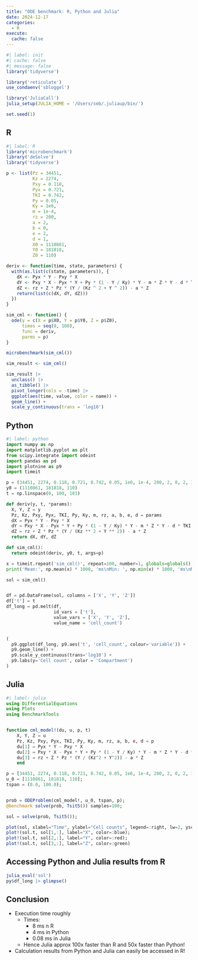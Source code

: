 ```yaml
---
title: "ODE benchmark: R, Python and Julia"
date: 2024-12-17
categories:
  - R
execute:
  cache: false
---
```


```r
#| label: init
#| cache: false
#| message: false
library('tidyverse')

library('reticulate')
use_condaenv('sbloggel')

library('JuliaCall')
julia_setup(JULIA_HOME = '/Users/seb/.juliaup/bin/')

set.seed(1)
```

## R
```r
#| label: R
library('microbenchmark')
library('deSolve')
library('tidyverse')

p <- list(Pz = 34451, 
          Kz = 2274, 
          Pxy = 0.118, 
          Pyx = 0.721, 
          TKI = 0.742, 
          Py = 0.05, 
          Ky = 1e6, 
          m = 1e-4, 
          rz = 200, 
          a = 2, 
          b = 0, 
          e = 2, 
          d = 1,
          X0 = 1110861, 
          Y0 = 181818, 
          Z0 = 110)

deriv <- function(time, state, parameters) {
  with(as.list(c(state, parameters)), {
    dX <- Pyx * Y - Pxy * X
    dY <- Pxy * X - Pyx * Y + Py * (1 - Y / Ky) * Y - m * Z * Y - d * TKI * Y
    dZ <- rz + Z * Pz * (Y / (Kz ^ 2 + Y ^ 2)) - a * Z
    return(list(c(dX, dY, dZ)))
  })
}

sim_cml <- function() {
  ode(y = c(X = p$X0, Y = p$Y0, Z = p$Z0),
      times = seq(0, 100),
      func = deriv,
      parms = p)
}

microbenchmark(sim_cml())

sim_result <- sim_cml()

sim_result |> 
  unclass() |> 
  as_tibble() |> 
  pivot_longer(cols = -time) |> 
  ggplot(aes(time, value, color = name)) + 
  geom_line() +
  scale_y_continuous(trans = 'log10')

```

## Python
```python
#| label: python
import numpy as np
import matplotlib.pyplot as plt
from scipy.integrate import odeint
import pandas as pd
import plotnine as p9
import timeit

p = (34451, 2274, 0.118, 0.721, 0.742, 0.05, 1e6, 1e-4, 200, 2, 0, 2, 1)
y0 = (1110861, 181818, 110)
t = np.linspace(0, 100, 101)

def deriv(y, t, *params):
  X, Y, Z = y
  Pz, Kz, Pxy, Pyx, TKI, Py, Ky, m, rz, a, b, e, d = params
  dX = Pyx * Y - Pxy * X
  dY = Pxy * X - Pyx * Y + Py * (1 - Y / Ky) * Y - m * Z * Y - d * TKI * Y
  dZ = rz + Z * Pz * (Y / (Kz ** 2 + Y ** 2)) - a * Z
  return dX, dY, dZ

def sim_cml():
  return odeint(deriv, y0, t, args=p)

x = timeit.repeat('sim_cml()', repeat=100, number=1, globals=globals())
print('Mean:', np.mean(x) * 1000, 'ms\nMin: ', np.min(x) * 1000, 'ms\nMax: ', np.max(x) * 1000, 'ms')

sol = sim_cml()


df = pd.DataFrame(sol, columns = ['X', 'Y', 'Z'])
df['t'] = t
df_long = pd.melt(df, 
                  id_vars = ['t'], 
                  value_vars = ['X', 'Y', 'Z'],
                  value_name = 'cell_count')


(
  p9.ggplot(df_long, p9.aes('t', 'cell_count', colour='variable')) + 
  p9.geom_line() + 
  p9.scale_y_continuous(trans='log10') +
  p9.labs(y='Cell count', color = 'Compartment')
)


```

## Julia
```julia
#| label: julia
using DifferentialEquations
using Plots
using BenchmarkTools


function cml_model!(du, u, p, t)
    X, Y, Z = u
    Pz, Kz, Pxy, Pyx, TKI, Py, Ky, m, rz, a, b, e, d = p
    du[1] = Pyx * Y - Pxy * X
    du[2] = Pxy * X - Pyx * Y + Py * (1 - Y / Ky) * Y - m * Z * Y - d * TKI * Y
    du[3] = rz + Z * Pz * (Y / (Kz^2 + Y^2)) - a * Z
    end

p = [34451, 2274, 0.118, 0.721, 0.742, 0.05, 1e6, 1e-4, 200, 2, 0, 2, 1];
u_0 = [1110861, 181818, 110];
tspan = (0.0, 100.0);


prob = ODEProblem(cml_model!, u_0, tspan, p);
@benchmark solve(prob, Tsit5()) samples=100;

sol = solve(prob, Tsit5());

plot(sol, xlabel="Time", ylabel="Cell counts", legend=:right, lw=2, yscale=:log10, primary=false);
plot!(sol.t, sol[1,:], label="X", color=:blue);
plot!(sol.t, sol[2,:], label="Y", color=:red);
plot!(sol.t, sol[3,:], label="Z", color=:green)
```

## Accessing Python and Julia results from R
```r
julia_eval('sol')
py$df_long |> glimpse()
```


## Conclusion
* Execution time roughly
  * Times:
    * 8 ms n R
    * 4 ms in Python
    * 0.08 ms in Julia
  * Hence Julia approx 100x faster than R and 50x faster than Python!
* Calculation results from Python and Julia can easily be accessed in R!


